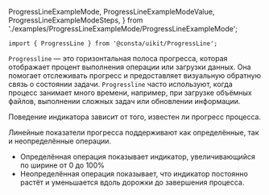   ProgressLineExampleMode,
  ProgressLineExampleModeValue,
  ProgressLineExampleModeSteps,
} from './examples/ProgressLineExampleMode/ProgressLineExampleMode';

```tsx
import { ProgressLine } from '@consta/uikit/ProgressLine';
```

`Progressline` — это горизонтальная полоса прогресса, которая отображает процент выполнения операции или загрузки данных. Она помогает отслеживать прогресс и предоставляет визуальную обратную связь о состоянии задачи. `Progressline` часто используют, когда процесс занимает много времени, например, при загрузке объёмных файлов, выполнении сложных задач или обновлении информации.

Поведение индикатора зависит от того, известен ли прогресс процесса.

Линейные показатели прогресса поддерживают как определённые, так и неопределённые операции.

- Определённая операция показывает индикатор, увеличивающийся по ширине от 0 до 100%
- Неопределённая операция показывает, что индикатор постоянно растёт и уменьшается вдоль дорожки до завершения процесса.

<ProgressLineExampleMode />
<ProgressLineExampleModeValue />
<ProgressLineExampleModeSteps />
